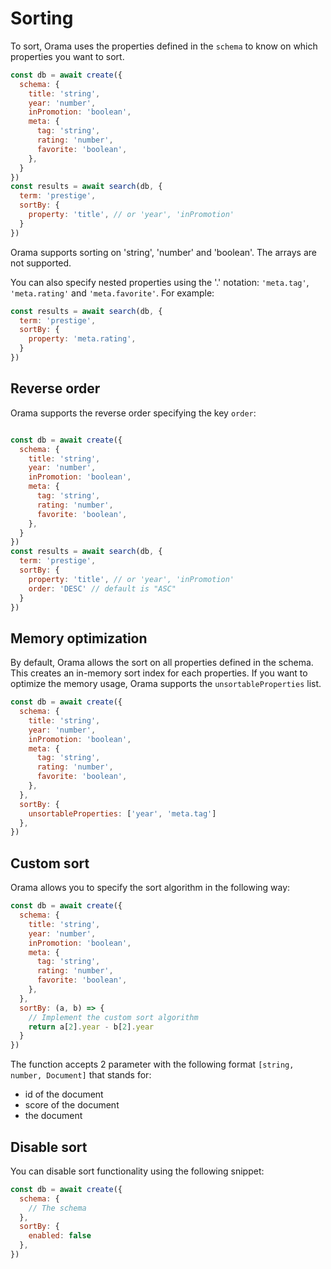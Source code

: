 # Sorting

To sort, Orama uses the properties defined in the `schema` to know on which properties you want to sort.

```javascript copy
const db = await create({
  schema: {
    title: 'string',
    year: 'number',
    inPromotion: 'boolean',
    meta: {
      tag: 'string',
      rating: 'number',
      favorite: 'boolean',
    },
  }
})
const results = await search(db, {
  term: 'prestige',
  sortBy: {
    property: 'title', // or 'year', 'inPromotion'
  }
})
```

Orama supports sorting on 'string', 'number' and 'boolean'. The arrays are not supported.

You can also specify nested properties using the '.' notation: `'meta.tag'`, `'meta.rating'` and `'meta.favorite'`. For example:
```javascript
const results = await search(db, {
  term: 'prestige',
  sortBy: {
    property: 'meta.rating',
  }
})
```

## Reverse order

Orama supports the reverse order specifying the key `order`:

```javascript

const db = await create({
  schema: {
    title: 'string',
    year: 'number',
    inPromotion: 'boolean',
    meta: {
      tag: 'string',
      rating: 'number',
      favorite: 'boolean',
    },
  }
})
const results = await search(db, {
  term: 'prestige',
  sortBy: {
    property: 'title', // or 'year', 'inPromotion'
    order: 'DESC' // default is "ASC"
  }
})
```

## Memory optimization

By default, Orama allows the sort on all properties defined in the schema.
This creates an in-memory sort index for each properties.
If you want to optimize the memory usage, Orama supports the `unsortableProperties` list.

```javascript
const db = await create({
  schema: {
    title: 'string',
    year: 'number',
    inPromotion: 'boolean',
    meta: {
      tag: 'string',
      rating: 'number',
      favorite: 'boolean',
    },
  },
  sortBy: {
    unsortableProperties: ['year', 'meta.tag']
  },
})
```

## Custom sort
Orama allows you to specify the sort algorithm in the following way:
```javascript
const db = await create({
  schema: {
    title: 'string',
    year: 'number',
    inPromotion: 'boolean',
    meta: {
      tag: 'string',
      rating: 'number',
      favorite: 'boolean',
    },
  },
  sortBy: (a, b) => {
    // Implement the custom sort algorithm 
    return a[2].year - b[2].year
  }
})
```

The function accepts 2 parameter with the following format `[string, number, Document]` that stands for:

* id of the document
* score of the document
* the document


## Disable sort

You can disable sort functionality using the following snippet:
```javascript
const db = await create({
  schema: {
    // The schema
  },
  sortBy: {
    enabled: false
  },
})
```
